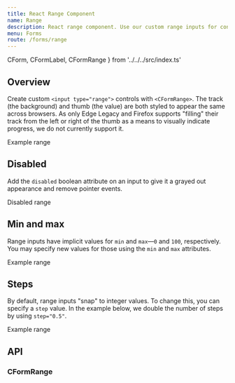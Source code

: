 ```yaml
---
title: React Range Component
name: Range
description: React range component. Use our custom range inputs for consistent cross-browser styling and built-in customization.
menu: Forms
route: /forms/range
---
```


  CForm,
  CFormLabel,
  CFormRange 
} from '../../../src/index.ts'

## Overview

Create custom `<input type="range">` controls with `<CFormRange>`. The track (the background) and thumb (the value) are both styled to appear the same across browsers. As only Edge Legacy and Firefox supports "filling" their track from the left or right of the thumb as a means to visually indicate progress, we do not currently support it.

<Playground>
  <CFormLabel htmlFor="customRange1">Example range</CFormLabel>
  <CFormRange id="customRange1"/>
</Playground>

## Disabled

Add the `disabled` boolean attribute on an input to give it a grayed out appearance and remove pointer events.

<Playground>
  <CFormLabel htmlFor="disabledRange">Disabled range</CFormLabel>
  <CFormRange id="disabledRange" disabled/>
</Playground>

## Min and max

Range inputs have implicit values for `min` and `max`—`0` and `100`, respectively. You may specify new values for those using the `min` and `max` attributes.

<Playground>
  <CFormLabel htmlFor="customRange2">Example range</CFormLabel>
  <CFormRange min="0" max="5" defaultValue="3" id="customRange2"/> 
</Playground>

## Steps

By default, range inputs "snap" to integer values. To change this, you can specify a `step` value. In the example below, we double the number of steps by using `step="0.5"`.

<Playground>
  <CFormLabel htmlFor="customRange3">Example range</CFormLabel>
  <CFormRange min="0" max="5" step="0.5" defaultValue="3" id="customRange3"/> 
</Playground>

## API

### CFormRange

<Props of={CFormRange} />
